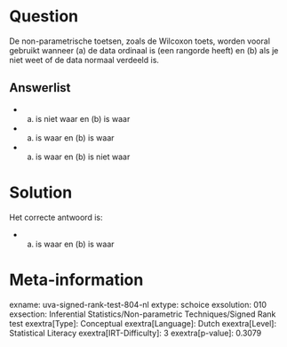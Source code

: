 Question
========

De non-parametrische toetsen, zoals de Wilcoxon toets, worden vooral
gebruikt wanneer (a) de data ordinaal is (een rangorde heeft) en (b) als
je niet weet of de data normaal verdeeld is.

Answerlist
----------

* (a) is niet waar en (b) is waar
* (a) is waar en (b) is waar
* (a) is waar en (b) is niet waar

Solution
========

Het correcte antwoord is: 

* (a) is waar en (b) is waar

Meta-information
================
exname: uva-signed-rank-test-804-nl
extype: schoice
exsolution: 010
exsection: Inferential Statistics/Non-parametric Techniques/Signed Rank test
exextra[Type]: Conceptual
exextra[Language]: Dutch
exextra[Level]: Statistical Literacy
exextra[IRT-Difficulty]: 3
exextra[p-value]: 0.3079
